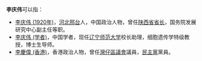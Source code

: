 '''李庆伟'''可以指：
* [[李庆伟_(1920年)|李庆伟 (1920年)]]，[[河北|河北]][[邢台|邢台]]人，中国政治人物，曾任[[陕西省|陕西省]][[省长|省长]]，国务院发展研究中心副主任等职。
* [[李庆伟_(学者)|李庆伟 (学者)]]，中国学者，现任[[辽宁师范大学|辽宁师范大学]]校长助理，细胞遗传学特级教授，博士生导师。
* [[李慶偉_(香港)|李慶偉 (香港)]]，香港政治人物，曾任[[灣仔區議會|灣仔區議會]]議員，[[民主黨_(香港)|民主黨]]黨員。

{{disambig|qing|Cat=三字李姓人名消歧義}}